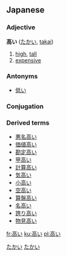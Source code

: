 ==Japanese==
{{ja-kanjitab|高}}
===Adjective===
'''高い''' ([[たかい]], [[takai]])

# [[high]], [[tall]]
# [[expensive]]


===Antonyms===
* [[低い]]


===Conjugation===
{{ja-i|高|たか|taka}}


===Derived terms===
*[[悪名高い]]
*[[価値高い]]
*[[勘定高い]]
*[[甲高い]]
*[[計算高い]]
*[[気高い]]
*[[小高い]]
*[[空高い]]
*[[算盤高い]]
*[[名高い]]
*[[誇り高い]]
*[[物見高い]]

[[Category:Japanese language|たかい]]
[[Category:Japanese い-i adjectives|たかい]]

[[fr:高い]]
[[ku:高い]]
[[pl:高い]]